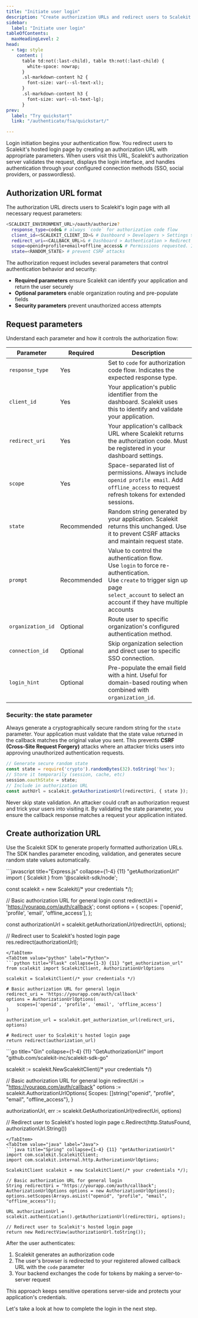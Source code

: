 ```yaml
---
title: "Initiate user login"
description: "Create authorization URLs and redirect users to Scalekit's hosted login page with proper parameters"
sidebar:
  label: "Initiate user login"
tableOfContents:
  maxHeadingLevel: 2
head:
  - tag: style
    content: |
      table td:not(:last-child), table th:not(:last-child) {
        white-space: nowrap;
      }
      .sl-markdown-content h2 {
        font-size: var(--sl-text-xl);
      }
      .sl-markdown-content h3 {
        font-size: var(--sl-text-lg);
      }
prev:
  label: "Try quickstart"
  link: "/authenticate/fsa/quickstart/"

---
```


Login initiation begins your authentication flow. You redirect users to Scalekit's hosted login page by creating an authorization URL with appropriate parameters. When users visit this URL, Scalekit's authorization server validates the request, displays the login interface, and handles authentication through your configured connection methods (SSO, social providers, or passwordless).

## Authorization URL format

The authorization URL directs users to Scalekit's login page with all necessary request parameters:

```sh title="Authorization URL format" showLineNumbers=true
<SCALEKIT_ENVIRONMENT_URL>/oauth/authorize?
  response_type=code& # always `code` for authorization code flow
  client_id=<SCALEKIT_CLIENT_ID>& # Dashboard > Developers > Settings > API Credentials
  redirect_uri=<CALLBACK_URL>& # Dashboard > Authentication > Redirect URLs > Allowed Callback URLs
  scope=openid+profile+email+offline_access& # Permissions requested. Include `offline_access` for refresh tokens
  state=<RANDOM_STATE> # prevent CSRF attacks
```

The authorization request includes several parameters that control authentication behavior and security:

- **Required parameters** ensure Scalekit can identify your application and return the user securely
- **Optional parameters** enable organization routing and pre-populate fields
- **Security parameters** prevent unauthorized access attempts

## Request parameters

Understand each parameter and how it controls the authorization flow:

| Parameter | Required | Description |
|-----------|----------|-------------|
| `response_type` | Yes | Set to `code` for authorization code flow. Indicates the expected response type. |
| `client_id` | Yes | Your application's public identifier from the dashboard. Scalekit uses this to identify and validate your application. |
| `redirect_uri` | Yes | Your application's callback URL where Scalekit returns the authorization code. Must be registered in your dashboard settings. |
| `scope` | Yes | Space-separated list of permissions. Always include `openid profile email`. Add `offline_access` to request refresh tokens for extended sessions. |
| `state` | Recommended | Random string generated by your application. Scalekit returns this unchanged. Use it to prevent CSRF attacks and maintain request state. |
| `prompt` | Recommended | Value to control the authentication flow. <br /> Use `login` to force re-authentication. <br/>Use `create` to trigger sign up page <br/> `select_account` to select an account if they have multiple accounts |
| `organization_id` | Optional | Route user to specific organization's configured authentication method. |
| `connection_id` | Optional | Skip organization selection and direct user to specific SSO connection. |
| `login_hint` | Optional | Pre-populate the email field with a hint. Useful for domain-based routing when combined with `organization_id`. |

### Security: the state parameter

Always generate a cryptographically secure random string for the `state` parameter. Your application must validate that the state value returned in the callback matches the original value you sent. This prevents **CSRF (Cross-Site Request Forgery)** attacks where an attacker tricks users into approving unauthorized authentication requests.

```javascript
// Generate secure random state
const state = require('crypto').randomBytes(32).toString('hex');
// Store it temporarily (session, cache, etc)
session.oauthState = state;
// Include in authorization URL
const authUrl = scalekit.getAuthorizationUrl(redirectUri, { state });
```

<Aside type="caution" title="Always validate state on callback">
Never skip state validation. An attacker could craft an authorization request and trick your users into visiting it. By validating the state parameter, you ensure the callback response matches a request your application initiated.
</Aside>

## Create authorization URL

Use the Scalekit SDK to generate properly formatted authorization URLs. The SDK handles parameter encoding, validation, and generates secure random state values automatically.

<Tabs syncKey="tech-stack">
<TabItem value="node" label="Node.js">
```javascript title="Express.js" collapse={1-4} {11} "getAuthorizationUrl"
import { Scalekit } from '@scalekit-sdk/node';

const scalekit = new Scalekit(/* your credentials */);

// Basic authorization URL for general login
const redirectUri = 'https://yourapp.com/auth/callback';
const options = {
  scopes: ['openid', 'profile', 'email', 'offline_access'],
};

const authorizationUrl = scalekit.getAuthorizationUrl(redirectUri, options);

// Redirect user to Scalekit's hosted login page
res.redirect(authorizationUrl);
```
</TabItem>
<TabItem value="python" label="Python">
```python title="Flask" collapse={1-3} {11} "get_authorization_url"
from scalekit import ScalekitClient, AuthorizationUrlOptions

scalekit = ScalekitClient(/* your credentials */)

# Basic authorization URL for general login
redirect_uri = 'https://yourapp.com/auth/callback'
options = AuthorizationUrlOptions(
    scopes=['openid', 'profile', 'email', 'offline_access']
)

authorization_url = scalekit.get_authorization_url(redirect_uri, options)

# Redirect user to Scalekit's hosted login page
return redirect(authorization_url)
```
</TabItem>
<TabItem value="go" label="Go">
```go title="Gin" collapse={1-4} {11} "GetAuthorizationUrl"
import "github.com/scalekit-inc/scalekit-sdk-go"

scalekit := scalekit.NewScalekitClient(/* your credentials */)

// Basic authorization URL for general login
redirectUri := "https://yourapp.com/auth/callback"
options := scalekit.AuthorizationUrlOptions{
    Scopes: []string{"openid", "profile", "email", "offline_access"},
}

authorizationUrl, err := scalekit.GetAuthorizationUrl(redirectUri, options)

// Redirect user to Scalekit's hosted login page
c.Redirect(http.StatusFound, authorizationUrl.String())
```
</TabItem>
<TabItem value="java" label="Java">
```java title="Spring" collapse={1-4} {11} "getAuthorizationUrl"
import com.scalekit.ScalekitClient;
import com.scalekit.internal.http.AuthorizationUrlOptions;

ScalekitClient scalekit = new ScalekitClient(/* your credentials */);

// Basic authorization URL for general login
String redirectUri = "https://yourapp.com/auth/callback";
AuthorizationUrlOptions options = new AuthorizationUrlOptions();
options.setScopes(Arrays.asList("openid", "profile", "email", "offline_access"));

URL authorizationUrl = scalekit.authentication().getAuthorizationUrl(redirectUri, options);

// Redirect user to Scalekit's hosted login page
return new RedirectView(authorizationUrl.toString());
```
</TabItem>
</Tabs>


After the user authenticates:
1. Scalekit generates an authorization code
2. The user's browser is redirected to your registered allowed callback URL with the `code` parameter
3. Your backend exchanges the code for tokens by making a server-to-server request

This approach keeps sensitive operations server-side and protects your application's credentials.

Let's take a look at how to complete the login in the next step.
